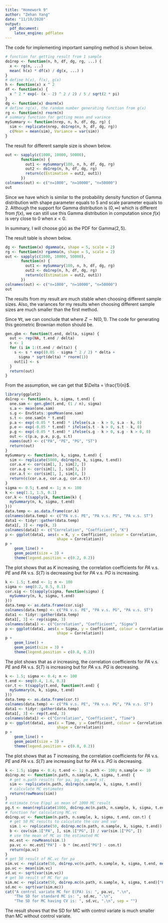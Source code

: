 ```yaml
---
title: "Homework 9"
author: "Zehan Yang"
date: "11/10/2020"
output: 
  pdf_document:
    latex_engine: pdflatex
---
```

\section{Exercise 7.5.1}
\subsection{Problem 1}
The code for implementing important sampling method is shown below.
```r
# function for getting result from 1 sample
do1rep <- function(n, h, df, dg, rg, ...) {
  x <- rg(n, ...)
  mean( h(x) * df(x) / dg(x, ...) )
}
# define h(x), f(x), g(x)
h <- function(x) x ^ 2
df <- function(x) {
  x ^ 2 * exp(- (x - 2) ^ 2 / 2) / 5 / sqrt(2 * pi)
}
dg <- function(x) dnorm(x)
# define rg(x), the random number generating function from g(x)
rg <- function(n) rnorm(n)
# summary function for getting mean and varince
mySummary <- function(nrep, n, h, df, dg, rg) {
  sim <- replicate(nrep, do1rep(n, h, df, dg, rg))
  c(Mean = mean(sim), Variance = var(sim))
}
```
The result for different sample size is shown below.
```r
out <- sapply(c(1000, 10000, 50000), 
       function(n) {
         out1 <- mySummary(100, n, h, df, dg, rg)
         out2 <- do1rep(n, h, df, dg, rg)
         return(c(Estimation = out2, out1))
       })
colnames(out) <- c("n=1000", "n=10000", "n=50000")
out
```

\subsection{Problem 2}
Since we have
\begin{equation}
x ^ 2 \cdot f(x) = \frac{1}{5\sqrt{2\pi}} x ^ 2
\exp\left( -\frac{(x - 2) ^ 2}{2} \right),
\end{equation}
which is similar to the probability density function of Gamma distribution with
shape parameter equals to 5 and scale parameter equals to 2. Although the 
support for Gamma distribution is $(0, \infty)$ which is different from $f(x)$,
we can still use this Gamma distribution in computation since $f(x)$ is very
close to 0 when $x<0$.

In summary, I will choose $g(x)$ as the PDF for $\text{Gamma}(2, 5)$.

\subsection{Problem 3}
The result table is shown below.
```r
dg <- function(x) dgamma(x, shape = 5, scale = 2)
rg <- function(n) rgamma(n, shape = 5, scale = 2)
out <- sapply(c(1000, 10000, 50000), 
       function(n) {
         out1 <- mySummary(100, n, h, df, dg, rg)
         out2 <- do1rep(n, h, df, dg, rg)
         return(c(Estimation = out2, out1))
       })
colnames(out) <- c("n=1000", "n=10000", "n=50000")
out
```

\subsection{Problem 4}
The results from my result are much stable when choosing different sample sizes. 
Also, the variances for my results when choosing different sample sizes are much 
smaller than the first method.

\section{Exercise 7.5.2}
\subsection{Problem 1}
Since $\forall t$,
\begin{equation*}
\frac{\text{d}S(t)}{S(t)} = r\text{d}t + \sigma \text{d}W(t),
\end{equation*}
we can conclude that
\begin{equation*}
S(t_i + \Delta) = S(t_i)\exp\left\lbrace (r - \frac{\sigma^2}{2})\Delta +
\sigma\sqrt{\Delta}Z\right\rbrace,
\end{equation*}
where $Z \sim \text{N}(0,1)$.
The code for generating this geometric Brownian motion should be.
```r
gen.gbm <- function(t.end, delta, sigma) {
  out <- rep(NA, t.end / delta)
  s <- 1
  for (i in 1:(t.end / delta)) {
    s <- s * exp((0.05 - sigma ^ 2 / 2) * delta + 
      sigma * sqrt(delta) * rnorm(1))
    out[i] <- s
  }
  return(out)
}
```

\subsection{Problem 2}
From the assumption, we can get that $\Delta = \frac{1}{n}$.
```r
library(ggplot2)
do1rep <- function(n, k, sigma, t.end) {
  one.sam <- gen.gbm(t.end, (1 / n), sigma)
  s.a <- mean(one.sam)
  s.g <- EnvStats::geoMean(one.sam)
  s.t <- one.sam[n * t.end]
  p.a <- exp(-0.05 * t.end) * ifelse(s.a - k > 0, s.a - k, 0)
  p.e <- exp(-0.05 * t.end) * ifelse(s.t - k > 0, s.t - k, 0)
  p.g <- exp(-0.05 * t.end) * ifelse(s.g - k > 0, s.g - k > 0, 0)
  out <- c(p.a, p.e, p.g, s.t)
  names(out) <- c("PA", "PE", "PG", "ST")
  return(out)
}
mySummary <- function(n, k, sigma, t.end) {
  sim <- replicate(5000, do1rep(n, k, sigma, t.end))
  cor.a.e <- cor(sim[1, ], sim[2, ])
  cor.a.g <- cor(sim[1, ], sim[3, ])
  cor.a.t <- cor(sim[1, ], sim[4, ])
  return(c(cor.a.e, cor.a.g, cor.a.t))
}
sigma <- 0.5; t.end <- 1; n <- 100
k <- seq(1.1, 1.5, 0.1)
cor.k <- t(sapply(k, function(k) {
  mySummary(n, k, sigma, t.end)
}))
data.temp <- as.data.frame(cor.k)
colnames(data.temp) <- c("PA v.s. PE", "PA v.s. PG", "PA v.s. ST")
data1 <- tidyr::gather(data.temp)
data1[, 3] <- rep(k, 3)
colnames(data1) <- c("Correlation", "Coefficient", "K")
p <- ggplot(data1, aes(x = K, y = Coefficient, colour = Correlation, 
                       shape = Correlation))
p + 
    geom_line() +
    geom_point(size = 3) +
    theme(legend.position = c(0.2, 0.2))
```

The plot shows that as $K$ increasing, the correlation coefficients for 
$PA$ v.s. $PE$ and $PA$ v.s. $S(T)$ is decreasing but for $PA$ v.s. $PG$ is
increasing.

\subsection{Problem 3}
```r
k <- 1.5; t.end <- 1; n <- 100
sigma <- seq(0.2, 0.5, 0.1)
cor.sig <- t(sapply(sigma, function(sigma) {
  mySummary(n, k, sigma, t.end)
}))
data.temp <- as.data.frame(cor.sig)
colnames(data.temp) <- c("PA v.s. PE", "PA v.s. PG", "PA v.s. ST")
data1 <- tidyr::gather(data.temp)
data1[, 3] <- rep(sigma, 3)
colnames(data1) <- c("Correlation", "Coefficient", "Sigma")
p <- ggplot(data1, aes(x = Sigma, y = Coefficient, colour = Correlation, 
                       shape = Correlation))
p + 
    geom_line() +
    geom_point(size = 3) +
    theme(legend.position = c(0.8, 0.2))
```

The plot shows that as $\sigma$ increasing, the correlation coefficients for 
$PA$ v.s. $PE$ and $PA$ v.s. $S(T)$ is increasing but for $PA$ v.s. $PG$ is
decreasing.

\subsection{Problem 4}
```r
k <- 1.5; sigma <- 0.4; n <- 100
t.end <- seq(0.4, 1.6, 0.3)
cor.t <- t(sapply(t.end, function(t.end) {
  mySummary(n, k, sigma, t.end)
}))
data.temp <- as.data.frame(cor.t)
colnames(data.temp) <- c("PA v.s. PE", "PA v.s. PG", "PA v.s. ST")
data1 <- tidyr::gather(data.temp)
data1[, 3] <- rep(t.end, 3)
colnames(data1) <- c("Correlation", "Coefficient", "Time")
p <- ggplot(data1, aes(x = Time, y = Coefficient, colour = Correlation, 
                       shape = Correlation))
p + 
    geom_line() +
    geom_point(size = 3) +
    theme(legend.position = c(0.8, 0.2))
```

The plot shows that as $T$ increasing, the correlation coefficients for 
$PA$ v.s. $PE$ and $PA$ v.s. $S(T)$ are increasing but for $PA$ v.s. $PG$ is
decreasing.

\subsection{Problem 5}
```r
k <- 1.5; sigma <- 0.4; t.end <- 1; n.path <- 100; n.sample <- 10
do1rep.mc <- function(n.path, n.sample, k, sigma, t.end) {
  # get n.path results for pa, pg, pe and st.
  sim <- replicate(n.path, do1rep(n.sample, k, sigma, t.end)) 
  # calculate MC estimates
  return(rowMeans(sim))
}
# estimate true E(pg) as mean of 1000 MC result
pg.t <- mean(replicate(1000, do1rep.mc(n.path, n.sample, k, sigma, t.end)["PG"]))
# function for calculating MC.vc
do1rep.vc <- function(n.path, n.sample, k, sigma, t.end, con.t) {
  # get 50 MC results to calculate the cov and var
  sim.1 <- replicate(50, do1rep.mc(n.path, n.sample, k, sigma, t.end))
  b <- cov(sim.1["PA", ], sim.1["PG", ]) / var(sim.1["PG", ])
  # use the mean of MC as the estimated MC
  mc.est <- rowMeans(sim.1)
  pa.vc <- mc.est["PA"] - b * (mc.est["PG"] - con.t)
  return(pa.vc)
}
# get 50 result of MC.vc for pa
sim.vc <- replicate(50, do1rep.vc(n.path, n.sample, k, sigma, t.end, mean(pg.t)))
pa.vc <- mean(sim.vc)
sd.vc <- sqrt(var(sim.vc))
# get 50 result of MC for pa
sim.mc <- replicate(50, do1rep.mc(n.path, n.sample, k, sigma, t.end)["PA"])
sd.mc <- sqrt(var(sim.mc))
cat("A control variate MC for E(PA) is: ", pa.vc, ".\n",
    "The SD for standard MC is: ", sd.mc, ".\n",
    "The SD for MC having CV is: ", sd.vc, ".\n", sep = "")
```
The result shows that the SD for MC with control variate is much smaller than MC without control variate.







